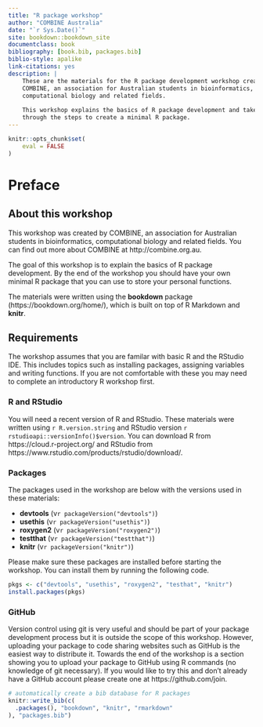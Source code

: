 ```yaml
--- 
title: "R package workshop"
author: "COMBINE Australia"
date: "`r Sys.Date()`"
site: bookdown::bookdown_site
documentclass: book
bibliography: [book.bib, packages.bib]
biblio-style: apalike
link-citations: yes
description: |
    These are the materials for the R package development workshop created by
    COMBINE, an association for Australian students in bioinformatics,
    computational biology and related fields.
    
    This workshop explains the basics of R package development and takes you
    through the steps to create a minimal R package.
---
```


```r
knitr::opts_chunk$set(
    eval = FALSE
)
```

# Preface {-}

## About this workshop {-}

This workshop was created by COMBINE, an association for Australian students in
bioinformatics, computational biology and related fields. You can find out
more about COMBINE at http://combine.org.au.

The goal of this workshop is to explain the basics of R package development. By
the end of the workshop you should have your own minimal R package that you can
use to store your personal functions.

The materials were written using the **bookdown** package
(https://bookdown.org/home/), which is built on top of R Markdown and **knitr**.

## Requirements {-}

The workshop assumes that you are familar with basic R and the RStudio IDE. This
includes topics such as installing packages, assigning variables and writing
functions. If you are not comfortable with these you may need to complete an
introductory R workshop first.

### R and RStudio {-}

You will need a recent version of R and RStudio. These materials were written
using `r R.version.string` and RStudio version
`r rstudioapi::versionInfo()$version`. You can download R from 
https://cloud.r-project.org/ and RStudio from 
https://www.rstudio.com/products/rstudio/download/.

### Packages {-}

The packages used in the workshop are below with the versions used in these
materials:

* **devtools** (v`r packageVersion("devtools")`)
* **usethis** (v`r packageVersion("usethis")`)
* **roxygen2** (v`r packageVersion("roxygen2")`)
* **testthat** (v`r packageVersion("testthat")`)
* **knitr** (v`r packageVersion("knitr")`)

Please make sure these packages are installed before starting the workshop. You
can install them by running the following code.

```r
pkgs <- c("devtools", "usethis", "roxygen2", "testhat", "knitr")
install.packages(pkgs)
```

### GitHub {-}

Version control using git is very useful and should be part of your package
development process but it is outside the scope of this workshop. However,
uploading your package to code sharing websites such as GitHub is the easiest
way to distribute it. Towards the end of the workshop is a section showing you
to upload your package to GitHub using R commands (no knowledge of git
necessary). If you would like to try this and don't already have a GitHub
account please create one at https://github.com/join.

```r
# automatically create a bib database for R packages
knitr::write_bib(c(
  .packages(), "bookdown", "knitr", "rmarkdown"
), "packages.bib")
```
